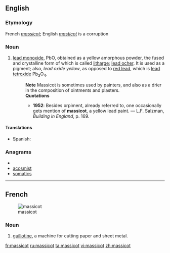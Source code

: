 ==English==

===Etymology===
French ''[[massicot]]''; English ''[[masticot]]'' is a corruption

===Noun===
{{en-noun|-}}

# {{chemistry}} [[lead monoxide]], PbO, obtained as a yellow amorphous powder, the fused and crystalline form of which is called [[litharge]]; [[lead ocher]].  It is used as a pigment; also, ''lead oxide yellow'', as opposed to [[red lead]], which is [[lead tetroxide]] Pb<sub>3</sub>O<sub>4</sub>.
#: '''Note''' Massicot is sometimes used by painters, and also as a drier in the composition of ointments and plasters.
#: '''Quotations'''
#:* '''1952''': Besides orpiment, already referred to, one occasionally gets mention of '''massicot''', a yellow lead paint. &mdash; L.F. Salzman, ''Building in England'', p. 169.

====Translations====
{{trans-top|lead monoxide}}
* Spanish: {{t-|es|masicote}}
{{trans-mid}}
{{trans-bottom}}

===Anagrams===
* {{alphagram|acimosst}}
* [[acosmist#English|acosmist]]
* [[somatics#English|somatics]]

----

==French==
{{wikipedia|lang=fr}}
[[Image:Taglierina.jpg|thumb|massicot]]

===Noun===
{{infl|fr|noun|g=m}}

# [[guillotine]], a machine for cutting paper and sheet metal.

[[fr:massicot]]
[[ru:massicot]]
[[ta:massicot]]
[[vi:massicot]]
[[zh:massicot]]